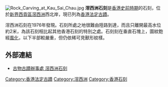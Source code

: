 [[File:Rock_Carving_at_Kau_Sai_Chau.jpg|thumb]]
'''滘西洲石刻'''是[[香港史前時期|香港史前時期]]的石刻，位於[[新界|新界]][[西貢區|西貢區]][[滘西洲|滘西洲]]西北岸，現已列為[[香港法定古蹟|香港法定古蹟]]。

滘西洲石刻在1976年發現。石刻所處之地很難由陸路到達，而且只離開最高水位約2米，為該石刻相比起其他香港石刻的特別之處。石刻刻在垂直石塊上，圖紋飽經[[風化|風化]]，以下半部較嚴重，但仍依稀可見獸形紋樣。

==外部連結==
*[https://www.amo.gov.hk/b5/monuments_02.php 古物古蹟辦事處 滘西洲石刻] {{Wayback|url=https://www.amo.gov.hk/b5/monuments_02.php |date=20201124005402 }} 

{{香港法定古蹟}}
{{HK-geo-stub}}

[[Category:香港法定古蹟|Category:香港法定古蹟]]
[[Category:滘西洲|Category:滘西洲]]
[[Category:香港石刻|Category:香港石刻]]
